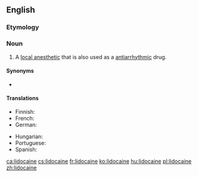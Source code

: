 {{also|lidocaïne}}
==English==

===Etymology===
{{confix|lido|caine|lang=en}}

===Noun===
{{wikipedia}}
{{en-noun|~}}

# {{lb|en|medicine}} A [[local anesthetic]] that is also used as a [[antiarrhythmic]] drug.

====Synonyms====
* {{l|en|lignocaine}}

====Translations====
{{trans-top|local anesthetic}}
* Finnish: {{t|fi|lidokaiini}}
* French: {{t+|fr|lidocaïne|f}}
* German: {{t+|de|Lidocain|n}}
{{trans-mid}}
* Hungarian: {{t|hu|lidokain}}
* Portuguese: {{t|pt|lidocaína|f}}
* Spanish: {{t-needed|es}}
{{trans-bottom}}

[[ca:lidocaine]]
[[cs:lidocaine]]
[[fr:lidocaine]]
[[ko:lidocaine]]
[[hu:lidocaine]]
[[pl:lidocaine]]
[[zh:lidocaine]]